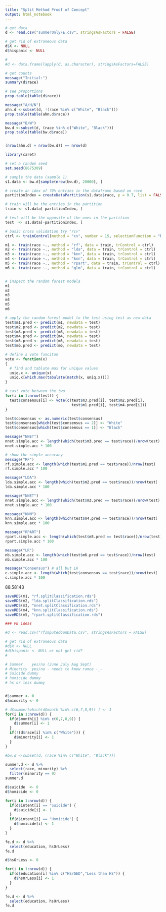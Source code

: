 ```yaml
---
title: "Split Method Proof of Concept"
output: html_notebook
---
```



```R

# get data
d <- read.csv("summerOnlyFE.csv", stringsAsFactors = FALSE)

# get rid of extraneous data 
d$X <- NULL
d$hispanic <- NULL

#
#d <- data.frame(lapply(d, as.character), stringsAsFactors=FALSE)

# get counts
message("Initial:")
summary(d$race)

# see proportions 
prop.table(table(d$race))

message("A/H/N")
ahn.d <-subset(d, !(race %in% c("White", "Black")))
prop.table(table(ahn.d$race))

message("B/W")
bw.d <-subset(d, (race %in% c("White", "Black")))
prop.table(table(bw.d$race))


(nrow(ahn.d) + nrow(bw.d)) == nrow(d)
```



```R

library(caret)

# set a random seed
set.seed(8675309)

# sample the data (sample 1)
s1.data <- bw.d[sample(nrow(bw.d), 20000), ]

# create an idex of 70% entries in the dataframe based on race 
partitionIndex = createDataPartition(s1.data$race, p = 0.7, list = FALSE)

# train will be the entries in the partition 
train <- s1.data[ partitionIndex, ]

# test will be the opposite of the ones in the partition 
test  <- s1.data[-partitionIndex, ]
```

```R

# basic cross validation try "rcv"
ctrl <- trainControl(method = "cv", number = 15, selectionFunction = "best")
```


```R



m1 <- train(race ~., method = "rf", data = train, trControl = ctrl)
m2 <- train(race ~., method = "lda", data = train, trControl = ctrl)
m3 <- train(race ~., method = "knn", data = train, trControl = ctrl)
m4 <- train(race ~., method = "knn", data = train, trControl = ctrl)
m5 <- train(race ~., method = "rpart", data = train, trControl = ctrl)
m6 <- train(race ~., method = "glm", data = train, trControl = ctrl)


# inspect the random forest modela
m1
m2
m3
m4
m5
m6
```


```R

# apply the random forest model to the test using test as new data
test$m1.pred <- predict(m1, newdata = test)
test$m2.pred <- predict(m2, newdata = test)
test$m3.pred <- predict(m3, newdata = test)
test$m4.pred <- predict(m4, newdata = test)
test$m5.pred <- predict(m5, newdata = test)
test$m6.pred <- predict(m6, newdata = test)
```

```R

# define a vote funciton 
vote <- function(x) 
{
  # find and tablute max for unique values
  uniq.x <- unique(x)
  uniq.x[which.max(tabulate(match(x, uniq.x)))]
}

# cast vote between the two 
for(i in 1:nrow(test)) {
  test$consensus[i] <- vote(c(test$m3.pred[i], test$m2.pred[i],
                              test$m1.pred[i], test$m4.pred[i]))
}

test$consensus <- as.numeric(test$consensus)
test$consensus[which(test$consensus == 2)] <- "White"
test$consensus[which(test$consensus == 1)] <- "Black"

message("NNET")
nnet.simple.acc <- length(which(test$m3.pred == test$race))/nrow(test)
nnet.simple.acc * 100
```


```R

# show the simple accuracy 
message("RF")
rf.simple.acc <- length(which(test$m1.pred == test$race))/nrow(test)
rf.simple.acc * 100

message("LDA")
lda.simple.acc <- length(which(test$m2.pred == test$race))/nrow(test)
lda.simple.acc * 100

message("NNET")
nnet.simple.acc <- length(which(test$m3.pred == test$race))/nrow(test)
nnet.simple.acc * 100

message("KNN")
knn.simple.acc <- length(which(test$m4.pred == test$race))/nrow(test)
knn.simple.acc * 100

message("RPART")
rpart.simple.acc <- length(which(test$m5.pred == test$race))/nrow(test)
rpart.simple.acc * 100

message("LR")
nb.simple.acc <- length(which(test$m6.pred == test$race))/nrow(test)
nb.simple.acc * 100

message("Consensus") # all but LR
c.simple.acc <- length(which(test$consensus == test$race))/nrow(test)
c.simple.acc * 100
```























88.58143
```r
saveRDS(m1, "rf.splitClassification.rds")
saveRDS(m2, "lda.splitClassification.rds")
saveRDS(m3, "nnet.splitClassification.rds")
saveRDS(m4, "knn.splitClassification.rds")
saveRDS(m5, "rpart.splitClassification.rds")
```

```R

### FE ideas

#d <- read.csv("rfImputedGunData.csv", stringsAsFactors = FALSE)

# get rid of extraneous data 
#d$X <- NULL
#d$hispanic <- NULL or not get rid?
#

# Summer    yes/no (June July Aug Sept)
# Minority  yes/no - needs to know rance -_-
# Suicide dummy
# homicide dummy 
# hs or less dummy 


d$summer <- 0 
d$minority <- 0

# d$summer[which(d$month %in% c(6,7,8,9)) ] <- 1
for(i in 1:nrow(d)) {
  if(d$month[i] %in% c(6,7,8,9)) {
    d$summer[i] <- 1
  }
  if(!(d$race[i] %in% c("White"))) {
    d$minority[i] <- 1
  }
}

#bw.d <-subset(d, (race %in% c("White", "Black")))

summer.d <- d %>%
  select(race, minority) %>%
  filter(minority == 0)
summer.d
```


```r

d$suicide  <- 0 
d$homicide <- 0 

for(i in 1:nrow(d)) {
  if(d$intent[i] == "Suicide") {
    d$suicide[i] <- 1
  }
  if(d$intent[i] == "Homicide") {
    d$homicide[i] <- 1
  }
}

fe.d <- d %>%
  select(education, hsOrLess)
fe.d
```
```r
d$hsOrLess <- 0

for(i in 1:nrow(d)) {
  if(d$education[i] %in% c("HS/GED","Less than HS")) {
    d$hsOrLess[i] <- 1
  }
}

fe.d <- d %>%
  select(education, hsOrLess)
fe.d
```

